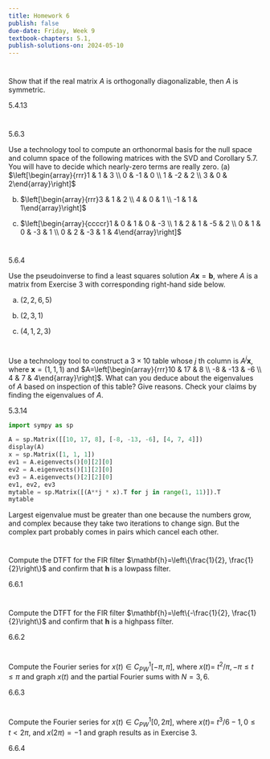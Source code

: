 ```yaml
---
title: Homework 6
publish: false
due-date: Friday, Week 9
textbook-chapters: 5.1,
publish-solutions-on: 2024-05-10
---
```


#
Show that if the real matrix $A$ is orthogonally diagonalizable, then $A$ is symmetric.

::: solutions
5.4.13
:::

#
::: solutions
5.6.3
:::

 Use a technology tool to compute an orthonormal basis for the null space and column space of the following matrices with the SVD and Corollary 5.7. You will have to decide which nearly-zero terms are really zero.
(a) $\left[\begin{array}{rrr}1 & 1 & 3 \\ 0 & -1 & 0 \\ 1 & -2 & 2 \\ 3 & 0 & 2\end{array}\right]$

(b) $\left[\begin{array}{rrr}3 & 1 & 2 \\ 4 & 0 & 1 \\ -1 & 1 & 1\end{array}\right]$

(c) $\left[\begin{array}{ccccr}1 & 0 & 1 & 0 & -3 \\ 1 & 2 & 1 & -5 & 2 \\ 0 & 1 & 0 & -3 & 1 \\ 0 & 2 & -3 & 1 & 4\end{array}\right]$

#
::: solutions
5.6.4
:::

 Use the pseudoinverse to find a least squares solution $A \mathbf{x}=\mathbf{b}$, where $A$ is a matrix from Exercise 3 with corresponding right-hand side below.

(a) $(2,2,6,5)$

(b) $(2,3,1)$

(c) $(4,1,2,3)$

#

Use a technology tool to construct a $3 \times 10$ table whose $j$ th column is $A^{j} \mathbf{x}$, where $\mathbf{x}=(1,1,1)$ and $A=\left[\begin{array}{rrr}10 & 17 & 8 \\ -8 & -13 & -6 \\ 4 & 7 & 4\end{array}\right]$. What can you deduce about the eigenvalues of $A$ based on inspection of this table? Give reasons. Check your claims by finding the eigenvalues of $A$.

::: solutions

5.3.14

```python
import sympy as sp

A = sp.Matrix([[10, 17, 8], [-8, -13, -6], [4, 7, 4]])
display(A)
x = sp.Matrix([1, 1, 1])
ev1 = A.eigenvects()[0][2][0]
ev2 = A.eigenvects()[1][2][0]
ev3 = A.eigenvects()[2][2][0]
ev1, ev2, ev3
mytable = sp.Matrix([(A**j * x).T for j in range(1, 11)]).T
mytable
```

Largest eigenvalue must be greater than one because the numbers grow, and complex because they take two iterations to change sign. But the complex part probably comes in pairs which cancel each other.

:::

#


Compute the DTFT for the FIR filter $\mathbf{h}=\left\{\frac{1}{2}, \frac{1}{2}\right\}$ and confirm that $\mathbf{h}$ is a lowpass filter.


::: solutions
6.6.1
:::

#

Compute the DTFT for the FIR filter $\mathbf{h}=\left\{-\frac{1}{2}, \frac{1}{2}\right\}$ and confirm that $\mathbf{h}$ is a highpass filter.

::: solutions
6.6.2
:::

#
Compute the Fourier series for $x(t) \in C_{P W}^{1}[-\pi, \pi]$, where $x(t)=$ $t^{2} / \pi,-\pi \leq t \leq \pi$ and graph $x(t)$ and the partial Fourier sums with $N=3,6$.


::: solutions
6.6.3
:::

#


Compute the Fourier series for $x(t) \in C_{P W}^{1}[0,2 \pi]$, where $x(t)=$ $t^{3} / 6-1,0 \leq t<2 \pi$, and $x(2 \pi)=-1$ and graph results as in Exercise 3.

::: solutions
6.6.4
:::

